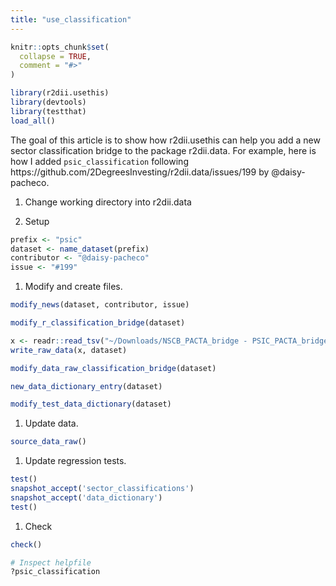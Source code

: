 ```yaml
---
title: "use_classification"
---
```


```r
knitr::opts_chunk$set(
  collapse = TRUE,
  comment = "#>"
)
```

```r
library(r2dii.usethis)
library(devtools)
library(testthat)
load_all()
```

The goal of this article is to show how r2dii.usethis can help you add a new
sector classification bridge to the package r2dii.data. For example, here is how
I added `psic_classification` following
https://github.com/2DegreesInvesting/r2dii.data/issues/199 by \@daisy-pacheco.

1. Change working directory into r2dii.data

1. Setup

```r
prefix <- "psic"
dataset <- name_dataset(prefix)
contributor <- "@daisy-pacheco"
issue <- "#199"
```

1. Modify and create files.

```r
modify_news(dataset, contributor, issue)

modify_r_classification_bridge(dataset)

x <- readr::read_tsv("~/Downloads/NSCB_PACTA_bridge - PSIC_PACTA_bridge.tsv")
write_raw_data(x, dataset)

modify_data_raw_classification_bridge(dataset)

new_data_dictionary_entry(dataset)

modify_test_data_dictionary(dataset)
```

1. Update data.

```r
source_data_raw()
```

1. Update regression tests.

```r
test()
snapshot_accept('sector_classifications')
snapshot_accept('data_dictionary')
test()
```

1. Check

```r
check()

# Inspect helpfile
?psic_classification
```
